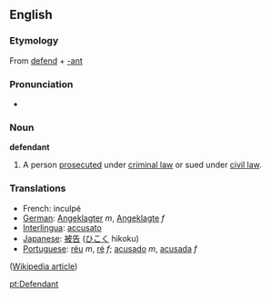 ==English==
===Etymology===
From [[defend]] + [[-ant]]

===Pronunciation===
*{{audio|en-us-defendant.ogg|Audio (US)}}

===Noun===
'''defendant'''
#{{law}} A person [[prosecute]]d under [[criminal law]] or sued under [[civil law]].

=== Translations ===
*French: inculpé 
*[[German]]: [[Angeklagter]] ''m'', [[Angeklagte]] ''f''
*[[Interlingua]]: [[accusato]]
*[[Japanese]]: [[被告]] ([[ひこく]] hikoku)
*[[Portuguese]]: [[réu]] ''m'', [[ré]] ''f''; [[acusado]] ''m'', [[acusada]] ''f''

([[w:defendant|Wikipedia article]])

[[pt:Defendant]]